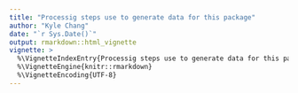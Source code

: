 ```yaml
---
title: "Processig steps use to generate data for this package"
author: "Kyle Chang"
date: "`r Sys.Date()`"
output: rmarkdown::html_vignette
vignette: >
  %\VignetteIndexEntry{Processig steps use to generate data for this package}
  %\VignetteEngine{knitr::rmarkdown}
  %\VignetteEncoding{UTF-8}
---
```



